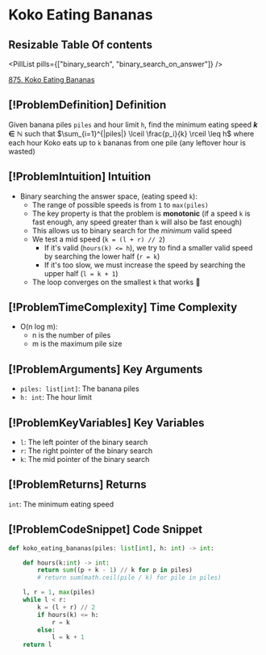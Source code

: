 # Koko Eating Bananas

## Resizable Table Of contents

<DifficultyBadge difficulty="medium" />

<PillList pills={["binary_search", "binary_search_on_answer"]} />

[875. Koko Eating Bananas](https://leetcode.com/problems/koko-eating-bananas)

## [!ProblemDefinition] Definition

Given banana piles `piles` and hour limit `h`, find the minimum eating speed
**$k\in\mathbb{N}$** such that $\sum_{i=1}^{|piles|} \lceil \frac{p_i}{k} \rceil \leq h$ where each hour Koko eats up to `k` bananas from one pile (any leftover hour is wasted)

## [!ProblemIntuition] Intuition

- Binary searching the answer space, (eating speed `k`):
    - The range of possible speeds is from `1` to `max(piles)`
    - The key property is that the problem is **monotonic** (if a speed `k` is fast enough, any speed greater than `k` will also be fast enough)
    - This allows us to binary search for the *minimum* valid speed
    - We test a mid speed (`k = (l + r) // 2`)
        - If it's valid (`hours(k) <= h`), we try to find a smaller valid speed by searching the lower half (`r = k`)
        - If it's too slow, we must increase the speed by searching the upper half (`l = k + 1`)
    - The loop converges on the smallest `k` that works 🍌

## [!ProblemTimeComplexity] Time Complexity

- O(n log m):
    - n is the number of piles
    - m is the maximum pile size

## [!ProblemArguments] Key Arguments

- `piles: list[int]`: The banana piles
- `h: int`: The hour limit

## [!ProblemKeyVariables] Key Variables

- `l`: The left pointer of the binary search
- `r`: The right pointer of the binary search
- `k`: The mid pointer of the binary search

## [!ProblemReturns] Returns

`int`: The minimum eating speed

## [!ProblemCodeSnippet] Code Snippet

```python meta="source=problems/875-koko-eating-bananas/solution.py"
def koko_eating_bananas(piles: list[int], h: int) -> int:

    def hours(k:int) -> int:
        return sum((p + k - 1) // k for p in piles)
        # return sum(math.ceil(pile / k) for pile in piles)

    l, r = 1, max(piles)
    while l < r:
        k = (l + r) // 2
        if hours(k) <= h:
            r = k
        else:
            l = k + 1
    return l
```

